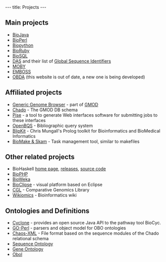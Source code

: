 ---
title: Projects
---

==Main projects==
* [http://www.biojava.org BioJava]
* [[bp:BioPerl|BioPerl]]
* [[biopython:Main Page|Biopython]]
* [http://www.bioruby.org BioRuby]
* [[biosql:Main Page|BioSQL]]
* [http://www.biodas.org DAS] and their list of [http://biodas.org/wiki/GlobalSeqIDs Global Sequence Identifiers]
* [http://www.biomoby.org MOBY]
* [http://www.emboss.org EMBOSS]
* [http://obda.open-bio.org OBDA] (this website is out of date, a new one is being developed)

==Affiliated projects==
* [http://www.gmod.org/ggb Generic Genome Browser] - part of [http://www.gmod.org GMOD]
* [http://www.gmod.org/schema/ Chado] - The GMOD DB schema
* [http://www.pasteur.fr/recherche/unites/sis/Pise/ Pise] - a tool to generate Web interfaces software for submitting jobs to these interfaces
* [http://www.ebi.ac.uk/~senger/openbqs/ OpenBQS] - Bibliographic query system
* [http://blipkit.org BlipKit] - Chris Mungall's Prolog toolkit for Bioinformatics and BioMedical Informatics
* [http://skam.sourceforge.net/ BioMake &amp; Skam] - Task management tool, similar to makefiles

==Other related projects==
* BioHaskell [http://blog.malde.org/ home page], [http://hackage.haskell.org/packages/archive/pkg-list.html#cat:bioinformatics releases], [http://malde.org/~ketil/ source code]
* [http://biophp.org BioPHP]
* [http://bioweka.sourceforge.net/index.php/Main_Page BioWeka]
* [http://www.bioclipse.net/ BioClipse] - visual platform based on Eclipse
* [http://www.yandell-lab.org/cgl/ CGL] - Comparative Genomics Library
* [http://wikiomics.org Wikiomics] - Bioinformatics wiki

==Ontologies and Definitions==
* [http://nemo-cyclone.sourceforge.net Cyclone] - provides an open source Java API to the pathway tool BioCyc.
* [http://search.cpan.org/~cmungall/go-perl GO-Perl] - parsers and object model for OBO ontologies
* [http://www.fruitfly.org/chaos-xml/ Chaos-XML] - File format based on the sequence modules of the Chado relational schema
* [http://song.sourceforge.net/ Sequence Ontology]
* [http://geneontology.org/ Gene Ontology]
* [http://www.fruitfly.org/~cjm/obol/ Obol]